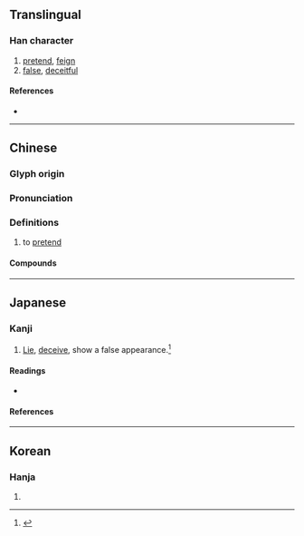 {{character info}}
==Translingual==

===Han character===
{{Han char|rn=9|rad=人|as=06|sn=8|four=28251|canj=OTQ|ids=⿰亻羊}}

# [[pretend]], [[feign]]
# [[false]], [[deceitful]]

====References====
* {{Han ref|kx=0100.130|dkj=00552|dj=0212.080|hdz=10153.020|uh=4F6F|ud=20335|bh=A8CB|bd=43211}}

----

==Chinese==
{{zh-forms}}

===Glyph origin===
{{Han etym}}

===Pronunciation===
{{zh-pron
|m=yáng
|c=joeng4
|mc=y
|oc=y
|cat=
}}

===Definitions===
{{zh-hanzi}}

# to [[pretend]]

====Compounds====
{{zh-der|佯佯|佯佯不睬|佯打耳睜|佯攻|佯敗|佯死|佯狂|佯裝|佯言|倘佯|打佯兒|被髮佯狂|裝佯|解髮佯狂|詐啞佯聾|詐敗佯輸|儴佯}}

----

==Japanese==

===Kanji===
{{ja-kanji|grade=|rs=人06}}

# [[lie|Lie]], [[deceive]], show a false appearance.<ref name="gakken">{{cite-book|year=2002|author=Akiyasu Tōdō [''et al.'']|title=漢字源|ISBN=978-4053008893|passage=佯}}</ref>

====Readings====
* {{ja-readings
|goon=よう
|kanon=よう
|kun=いつわ-る}}

====References====
<references/>

----

==Korean==

===Hanja===
{{ko-hanja|hangeul=양|rv=yang|mr=yang}}

# {{rfdef|ko|sort=人06}}